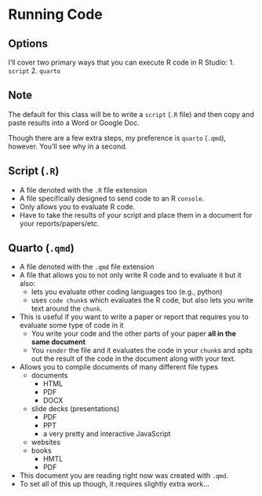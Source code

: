# Running Code {#sec-run-code}

## Options

I'll cover two primary ways that you can execute R code in R Studio:
1. `script`
2. `quarto`

:::{.callout-warning appearance="minimal"}
## Note

The default for this class will be to write a `script` (`.R` file) and then copy and paste results into a Word or Google Doc.

Though there are a few extra steps, my preference is `quarto` (`.qmd`), however. You'll see why in a second.
:::

## Script (`.R`)

- A file denoted with the `.R` file extension
- A file specifically designed to send code to an R `console`.
- Only allows you to evaluate R code.
- Have to take the results of your script and place them in a document for your reports/papers/etc.

## Quarto (`.qmd`)

- A file denoted with the `.qmd` file extension
- A file that allows you to not only write R code and to evaluate it but it also:
    - lets you evaluate other coding languages too (e.g., python)
    - uses `code chunk`s which evaluates the R code, but also lets you write text around the `chunk`.
- This is useful if you want to write a paper or report that requires you to evaluate some type of code in it
    - You write your code and the other parts of your paper **all in the same document**
    - You `render` the file and it evaluates the code in your `chunk`s and spits out the result of the code in the document along with your text.
- Allows you to compile documents of many different file types
    - documents
        - HTML 
        - PDF
        - DOCX
    - slide decks (presentations)
        - PDF
        - PPT
        - a very pretty and interactive JavaScript
    - websites
    - books
        - HMTL
        - PDF
- This document you are reading right now was created with `.qmd`.
- To set all of this up though, it requires slightly extra work...